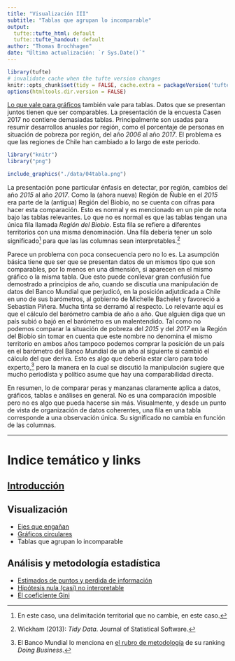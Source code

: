 ```yaml
---
title: "Visualización III"
subtitle: "Tablas que agrupan lo incomparable"
output:
  tufte::tufte_html: default
  tufte::tufte_handout: default
author: "Thomas Brochhagen"
date: "Última actualización: `r Sys.Date()`" 
---
```

```r
library(tufte)
# invalidate cache when the tufte version changes
knitr::opts_chunk$set(tidy = FALSE, cache.extra = packageVersion('tufte'))
options(htmltools.dir.version = FALSE)
```

[Lo que vale para gráficos](./01ejes.html) también vale para tablas. Datos que se presentan juntos tienen que ser comparables. La presentación de la encuesta Casen 2017 no contiene demasiadas tablas. Principalmente son usadas para resumir desarrollos anuales por región, como el porcentaje de personas en situación de pobreza por región, del año *2006* al año *2017*. El problema es que las regiones de Chile han cambiado a lo largo de este periodo.

```r
library("knitr")
library("png")
```

```r
include_graphics("./data/04tabla.png")
```

La presentación pone particular énfasis en detectar, por región, cambios del año *2015* al año *2017*. Como la (ahora nueva) Región de Ñuble en el *2015* era parte de la (antigua) Región del Biobío, no se cuenta con cifras para hacer esta comparación. Esto es normal y es mencionado en un pie de nota bajo las tablas relevantes. Lo que no es normal es que las tablas tengan una única fila llamada *Región del Biobío*. Esta fila se refiere a diferentes territorios con una misma denominación. Una fila debería tener un solo significado^[En este caso, una delimitación territorial que no cambie, en este caso.] para que las las columnas sean interpretables.^[Wickham (2013): *Tidy Data*. Journal of Statistical Software.]

Parece un problema con poca consecuencia pero no lo es. La asumpción básica tiene que ser que se presentan datos de un mismos tipo que son comparables, por lo menos en una dimensión, si aparecen en el mismo gráfico o la misma tabla. Que esto puede conllevar gran confusión fue demostrado a principios de año, cuando se discutía una manipulación de datos del Banco Mundial que perjudicó, en la posición adjutdicada a Chile en uno de sus barómetros, al gobierno de Michelle Bachelet y favoreció a Sebastian Piñera. Mucha tinta se derramó al respecto. Lo relevante aquí es que el cálculo del barómetro cambia de año a año. Que alguien diga que un país subió o bajó en el barómetro es un malentendido. Tal como no podemos comparar la situación de pobreza del *2015* y del *2017* en la Región del Biobío sin tomar en cuenta que este nombre no denomina el mismo territorio en ambos años tampoco podemos comprar la posición de un país en el barómetro del Banco Mundial de un año al siguiente si cambió el cálculo del que deriva. Esto es algo que debería estar claro para todo experto,^[El Banco Mundial lo menciona en [el rubro de metodología](http://www.doingbusiness.org/methodology) de su ranking *Doing Business*.] pero la manera en la cual se discutió la manipulación sugiere que mucho periodísta y político asume que hay una comparabilidad directa.

En resumen, lo de comparar peras y manzanas claramente aplica a datos, gráficos, tablas e análises en general. No es una comparación imposible pero no es algo que pueda hacerse sin más. Visualmente, y desde un punto de vista de organización de datos coherentes, una fila en una tabla corresponde a una observación única. Su significado no cambia en función de las columnas.

---
# Indice temático y links
## [Introducción](../casen2017-intro.html)
## Visualización 
* [Ejes que engañan](./01ejes.html)
* [Gráficos circulares](./02pie-charts.html)
* Tablas que agrupan lo incomparable

## Análisis y metodología estadística
* [Estimados de puntos y perdida de información](./04point-estimates.html)
* [Hipótesis nula (casi) no interpretable](./05nht.html)
* [El coeficiente Gini](./06gini.html)
